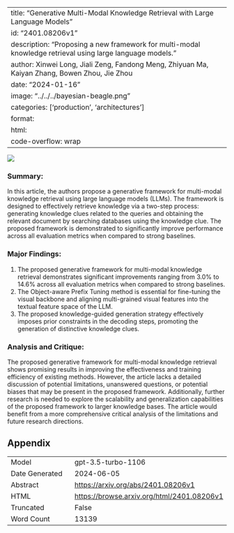 
---
title: "Generative Multi-Modal Knowledge Retrieval with Large Language Models"
id: "2401.08206v1"
description: "Proposing a new framework for multi-modal knowledge retrieval using large language models."
author: Xinwei Long, Jiali Zeng, Fandong Meng, Zhiyuan Ma, Kaiyan Zhang, Bowen Zhou, Jie Zhou
date: "2024-01-16"
image: "../../../bayesian-beagle.png"
categories: ['production', 'architectures']
format:
  html:
    code-overflow: wrap
---

![](../../../bayesian-beagle.png)

### **Summary:**
In this article, the authors propose a generative framework for multi-modal knowledge retrieval using large language models (LLMs). The framework is designed to effectively retrieve knowledge via a two-step process: generating knowledge clues related to the queries and obtaining the relevant document by searching databases using the knowledge clue. The proposed framework is demonstrated to significantly improve performance across all evaluation metrics when compared to strong baselines.

### **Major Findings:**
1. The proposed generative framework for multi-modal knowledge retrieval demonstrates significant improvements ranging from 3.0% to 14.6% across all evaluation metrics when compared to strong baselines.
2. The Object-aware Prefix Tuning method is essential for fine-tuning the visual backbone and aligning multi-grained visual features into the textual feature space of the LLM.
3. The proposed knowledge-guided generation strategy effectively imposes prior constraints in the decoding steps, promoting the generation of distinctive knowledge clues.

### **Analysis and Critique:**
The proposed generative framework for multi-modal knowledge retrieval shows promising results in improving the effectiveness and training efficiency of existing methods. However, the article lacks a detailed discussion of potential limitations, unanswered questions, or potential biases that may be present in the proposed framework. Additionally, further research is needed to explore the scalability and generalization capabilities of the proposed framework to larger knowledge bases. The article would benefit from a more comprehensive critical analysis of the limitations and future research directions.

## Appendix

|          |          |
|----------|----------|
| Model     | gpt-3.5-turbo-1106       |
| Date Generated     | 2024-06-05       |
| Abstract | [https://arxiv.org/abs/2401.08206v1](https://arxiv.org/abs/2401.08206v1)        |
| HTML     | [https://browse.arxiv.org/html/2401.08206v1](https://browse.arxiv.org/html/2401.08206v1)       |
| Truncated       | False       |
| Word Count       | 13139       |